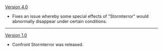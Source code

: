 {{Change History/Header}}
[[Version 4.0]]
* Fixes an issue whereby some special effects of "Stormterror" would abnormally disappear under certain conditions.
----
[[Version 1.0]]
* Confront Stormterror was released.